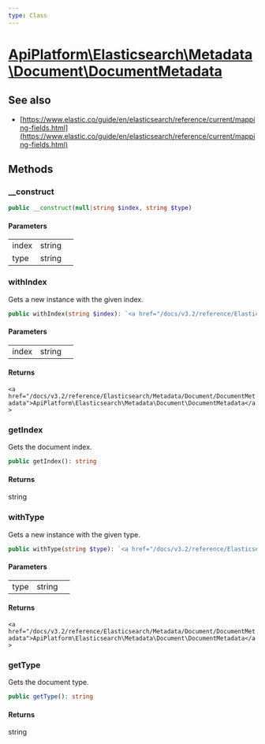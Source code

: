 ```yaml
---
type: Class
---
```


# [ApiPlatform\Elasticsearch\Metadata\Document\DocumentMetadata](/docs/v3.2/reference/Elasticsearch/Metadata/Document/DocumentMetadata)

## See also
- [https://www.elastic.co/guide/en/elasticsearch/reference/current/mapping-fields.html](https://www.elastic.co/guide/en/elasticsearch/reference/current/mapping-fields.html)


## Methods

### __construct



```php
public __construct(null|string $index, string $type)
```

#### Parameters

<table><tbody>
<tr><td>index</td><td>string</td><td></td></tr><tr><td>type</td><td>string</td><td></td></tr>
</tbody>
</table>

### withIndex

Gets a new instance with the given index.

```php
public withIndex(string $index): `<a href="/docs/v3.2/reference/Elasticsearch/Metadata/Document/DocumentMetadata">ApiPlatform\Elasticsearch\Metadata\Document\DocumentMetadata</a>`
```

#### Parameters

<table><tbody>
<tr><td>index</td><td>string</td><td></td></tr>
</tbody>
</table>

#### Returns

`<a href="/docs/v3.2/reference/Elasticsearch/Metadata/Document/DocumentMetadata">ApiPlatform\Elasticsearch\Metadata\Document\DocumentMetadata</a>`

### getIndex

Gets the document index.

```php
public getIndex(): string
```

#### Returns

string

### withType

Gets a new instance with the given type.

```php
public withType(string $type): `<a href="/docs/v3.2/reference/Elasticsearch/Metadata/Document/DocumentMetadata">ApiPlatform\Elasticsearch\Metadata\Document\DocumentMetadata</a>`
```

#### Parameters

<table><tbody>
<tr><td>type</td><td>string</td><td></td></tr>
</tbody>
</table>

#### Returns

`<a href="/docs/v3.2/reference/Elasticsearch/Metadata/Document/DocumentMetadata">ApiPlatform\Elasticsearch\Metadata\Document\DocumentMetadata</a>`

### getType

Gets the document type.

```php
public getType(): string
```

#### Returns

string
